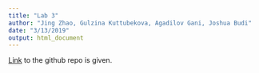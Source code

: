 ```yaml
---
title: "Lab 3"
author: "Jing Zhao, Gulzina Kuttubekova, Agadilov Gani, Joshua Budi"
date: "3/13/2019"
output: html_document
---
```


[Link](https://github.com/kgulzina/stat585lab3package) to the github repo is given.




